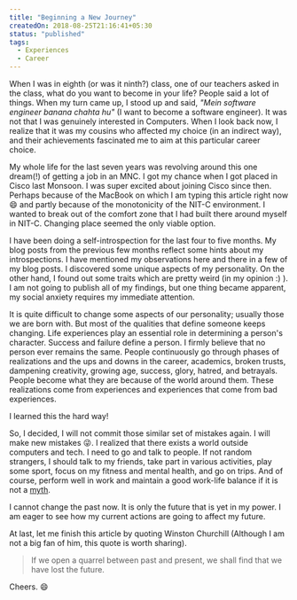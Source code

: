 ```yaml
---
title: "Beginning a New Journey"
createdOn: 2018-08-25T21:16:41+05:30
status: "published"
tags:
  - Experiences
  - Career
---
```


When I was in eighth (or was it ninth?) class, one of our teachers asked in the
class, what do you want to become in your life? People said a lot of things.
When my turn came up, I stood up and said, _"Mein software engineer banana
chahta hu"_ (I want to become a software engineer). It was not that I was
genuinely interested in Computers. When I look back now, I realize that it was
my cousins who affected my choice (in an indirect way), and their achievements
fascinated me to aim at this particular career choice.

My whole life for the last seven years was revolving around this one dream(!) of
getting a job in an MNC. I got my chance when I got placed in Cisco last
Monsoon. I was super excited about joining Cisco since then. Perhaps because of
the MacBook on which I am typing this article right now 😄 and partly because of
the monotonicity of the NIT-C environment. I wanted to break out of the comfort
zone that I had built there around myself in NIT-C. Changing place seemed the
only viable option.

I have been doing a self-introspection for the last four to five months. My blog
posts from the previous few months reflect some hints about my introspections. I
have mentioned my observations here and there in a few of my blog posts. I
discovered some unique aspects of my personality. On the other hand, I found out
some traits which are pretty weird (in my opinion :) ). I am not going to
publish all of my findings, but one thing became apparent, my social anxiety
requires my immediate attention.

It is quite difficult to change some aspects of our personality; usually those
we are born with. But most of the qualities that define someone keeps changing.
Life experiences play an essential role in determining a person's character.
Success and failure define a person. I firmly believe that no person ever
remains the same. People continuously go through phases of realizations and the
ups and downs in the career, academics, broken trusts, dampening creativity,
growing age, success, glory, hatred, and betrayals. People become what they are
because of the world around them. These realizations come from experiences and
experiences that come from bad experiences.

I learned this the hard way!

So, I decided, I will not commit those similar set of mistakes again. I will
make new mistakes 😜. I realized that there exists a world outside computers and
tech. I need to go and talk to people. If not random strangers, I should talk to
my friends, take part in various activities, play some sport, focus on my
fitness and mental health, and go on trips. And of course, perform well in work
and maintain a good work-life balance if it is not a
[myth](https://medium.com/the-ascent/is-work-life-balance-a-myth-c328377966de).

I cannot change the past now. It is only the future that is yet in my power. I
am eager to see how my current actions are going to affect my future.

At last, let me finish this article by quoting Winston Churchill (Although I am
not a big fan of him, this quote is worth sharing).

> If we open a quarrel between past and present, we shall find that we have lost
> the future.

Cheers. 😄
